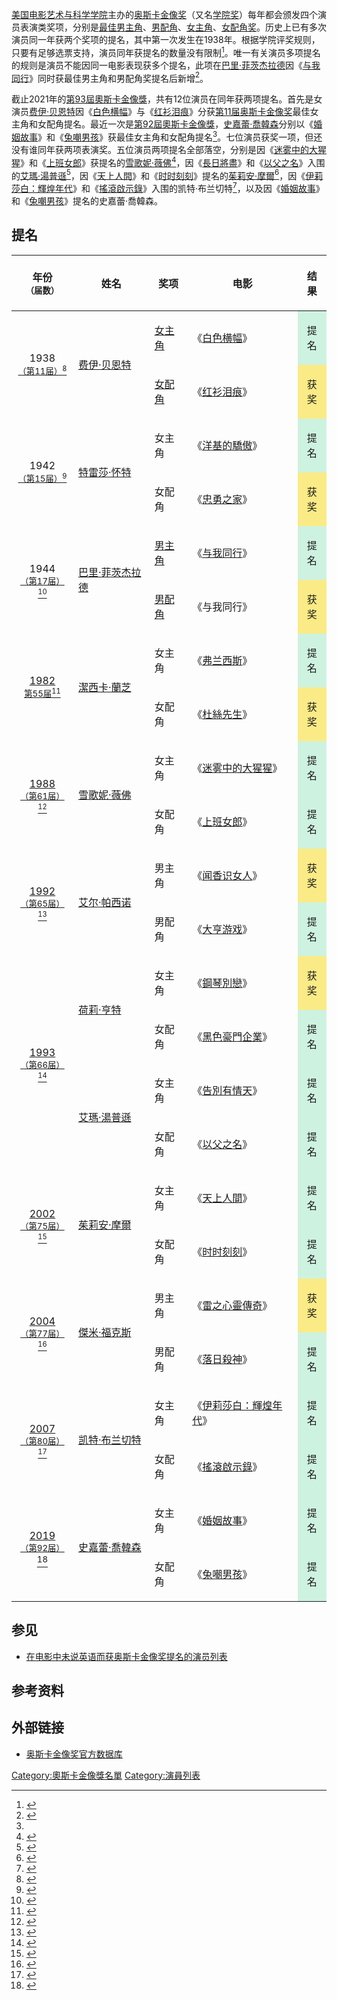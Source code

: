{{noteTA
| G1=Show
| G2=Movie
| 1=zh-hans:弗兰西斯;zh-tw:法蘭西絲;
| 2=zh-hans:迷雾中的大猩猩;zh-hant:迷霧森林十八年;
}}
{{double image|right|Fay_Bainter_in_Cry_Havoc_trailer.jpg|215|Cate_Blanchett_Cannes_2018_2_(cropped 2).jpg|158|费伊·贝恩特（左）和[[凯特·布兰切特|凯特·布兰切特]]（右）分别在[[第11届奥斯卡金像奖|第11]]和[[第80届奥斯卡金像奖|第80届奥斯卡金像奖]]角逐时同时提名最佳女主角和女配角奖}}

[[美国电影艺术与科学学院|美国电影艺术与科学学院]]主办的[[奥斯卡金像奖|奥斯卡金像奖]]（又名[[学院奖|学院奖]]）每年都会颁发四个演员表演类奖项，分别是[[奥斯卡最佳男主角奖|最佳男主角]]、[[奥斯卡最佳男配角奖|男配角]]、[[奥斯卡最佳女主角奖|女主角]]、[[奥斯卡最佳女配角奖|女配角奖]]。历史上已有多次演员同一年获两个奖项的提名，其中第一次发生在1938年。根据学院评奖规则，只要有足够选票支持，演员同年获提名的数量没有限制<ref name="Rule6">{{cite web | url = http://www.oscars.org/awards/academyawards/rules/rule06.html |title=Rule 6 – 81st Academy Awards Rules |publisher=Academy of Motion Picture Arts and Sciences |accessdate=2013-10-12 |archivedate=2012-10-08 |deadurl=yes |archiveurl=https://web.archive.org/web/20121008085715/http://www.oscars.org/awards/academyawards/rules/rule06.html }}</ref>。唯一有关演员多项提名的规则是演员不能因同一电影表现获多个提名，此项在[[巴里·菲茨杰拉德|巴里·菲茨杰拉德]]因《[[与我同行|与我同行]]》同时获最佳男主角和男配角奖提名后新增<ref name="ActorList">{{cite web |url=http://awardsdatabase.oscars.org/ampas_awards/help/statistics/actingtwoinone.html |title=Two in One Acting |publisher=Academy of Motion Picture Arts and Sciences |date=2008-03-08 |deadurl=yes |accessdate=2011-06-04 |archivedate=2011-06-04 |archiveurl=https://web.archive.org/web/20110604024305/http://awardsdatabase.oscars.org/ampas_awards/help/statistics/actingtwoinone.html }}</ref>。

截止2021年的[[第93屆奧斯卡金像獎|第93屆奧斯卡金像獎]]，共有12位演员在同年获两项提名。首先是女演员[[费伊·贝恩特|费伊·贝恩特]]因《[[白色横幅|白色横幅]]》与《[[红衫泪痕|红衫泪痕]]》分获[[第11届奥斯卡金像奖|第11届奥斯卡金像奖]]最佳女主角和女配角提名。最近一次是[[第92屆奧斯卡金像獎|第92屆奧斯卡金像獎]]，[[史嘉蕾·喬韓森|史嘉蕾·喬韓森]]分别以《[[婚姻故事|婚姻故事]]》和《[[兔嘲男孩|兔嘲男孩]]》获最佳女主角和女配角提名<ref name="ActorList" />。七位演员获奖一项，但还没有谁同年获两项表演奖。五位演员两项提名全部落空，分别是因《[[迷雾中的大猩猩|迷雾中的大猩猩]]》和《[[上班女郎|上班女郎]]》获提名的[[雪歌妮·薇佛|雪歌妮·薇佛]]<ref name="MoviefoneWeaverAwards">{{cite web |url=http://www.moviefone.com/celebrity/sigourney-weaver/1137055/awards |title=Sigourney Weaver - Awards |publisher=Moviefone |accessdate=2013-10-12 |archivedate=2012-02-23 |deadurl=no |archiveurl=https://web.archive.org/web/20120223115420/http://www.moviefone.com/celebrity/sigourney-weaver/1137055/awards }}</ref>，因《[[長日將盡|長日將盡]]》和《[[以父之名|以父之名]]》入围的[[艾瑪·湯普遜|艾瑪·湯普遜]]<ref name="MoviefoneThompsonAwards">{{cite web |url=http://www.moviefone.com/celebrity/emma-thompson/2158709/awards |title=Emma Thompson - Awards |deadurl=no |publisher=Moviefone |accessdate=2013-10-12 |archivedate=2013-03-09 |archiveurl=https://web.archive.org/web/20130309183248/http://www.moviefone.com/celebrity/emma-thompson/2158709/awards }}</ref>，因《[[天上人間_(2002年電影)|天上人間]]》和《[[时时刻刻|时时刻刻]]》提名的[[茱莉安·摩爾|茱莉安·摩爾]]<ref name="NYTMooreAwards">{{cite web |url=http://www.nytimes.com/movies/person/50325/Julianne-Moore/awards |title=Julianne Moore - Awards |publisher=''The New York Times'' |accessdate=2013-10-12 |archivedate=2013-01-17 |archiveurl=https://web.archive.org/web/20130117100658/http://movies.nytimes.com/person/50325/Julianne-Moore/awards |deadurl=no }}</ref>，因《[[伊莉莎白：輝煌年代|伊莉莎白：輝煌年代]]》和《[[搖滾啟示錄|搖滾啟示錄]]》入围的凯特·布兰切特<ref name="NYTBlanchettAwards">{{cite web |url=http://www.nytimes.com/movies/person/215038/Cate-Blanchett/awards |title=Cate Blanchett - Awards |publisher=''The New York Times'' |accessdate=2013-10-12 |archivedate=2013-01-26 |deadurl=no |archiveurl=https://web.archive.org/web/20130126133648/http://movies.nytimes.com/person/215038/Cate-Blanchett/awards }}</ref>，以及因《[[婚姻故事|婚姻故事]]》和《[[兔嘲男孩|兔嘲男孩]]》提名的史嘉蕾·喬韓森。

==提名==
{|class="wikitable" width="98%" style="background:#ffffff;"
|-
! 年份<br /><small>（届数）</small> !! 姓名 !! 奖项 !! 电影 !! 结果
|-
| align="center" rowspan="2" | 1938<br /><small>[[第11届奥斯卡金像奖|（第11届）]]<ref name="Oscars1939">{{cite news |url=http://www.oscars.org/awards/academyawards/legacy/ceremony/11th-winners.html |title=The 11th Academy Awards (1939) Nominees and Winners |accessdate=2013-10-12 |work=''Academy of Motion Picture Arts and Sciences'' |publisher=AMPAS |archiveurl=https://web.archive.org/web/20130117043216/http://www.oscars.org/awards/academyawards/legacy/ceremony/11th-winners.html |archivedate=2013-01-17 |deadurl=yes }}</ref></small>
| rowspan="2" | [[费伊·贝恩特|费伊·贝恩特]]
| [[奥斯卡最佳女主角奖|女主角]]
| 《[[白色横幅|白色横幅]]》
| align=center style="background:#CEF2E0"|提名
|-
| [[奥斯卡最佳女配角奖|女配角]]
| 《[[红衫泪痕|红衫泪痕]]》
| align=center style="background:#FAEB86"|获奖
|-
| align="center" rowspan="2" | 1942<br /><small>[[第15届奥斯卡金像奖|（第15届）]]<ref name="Oscars1943">{{cite news |url=http://www.oscars.org/awards/academyawards/legacy/ceremony/15th-winners.html |title=The 15th Academy Awards (1943) Nominees and Winners |accessdate=2013-10-12 |work=''Academy of Motion Picture Arts and Sciences'' |publisher=AMPAS |archiveurl=https://web.archive.org/web/20131012054739/http://www.oscars.org/awards/academyawards/legacy/ceremony/15th-winners.html |archivedate=2013-10-12 |deadurl=yes }}</ref></small>
|  rowspan="2" | [[特雷莎·怀特|特雷莎·怀特]]
| 女主角
| 《[[洋基的驕傲|洋基的驕傲]]》
| align=center style="background:#CEF2E0"|提名
|-
| 女配角
| 《[[忠勇之家|忠勇之家]]》
| align=center style="background:#FAEB86"|获奖
|-
| align="center" rowspan="2" | 1944<br /><small>[[第17届奥斯卡金像奖|（第17届）]]<ref name="Oscars1945">{{cite news |url=http://www.oscars.org/awards/academyawards/legacy/ceremony/17th-winners.html |title=The 17th Academy Awards (1945) Nominees and Winners |accessdate=2013-10-12 |work=''Academy of Motion Picture Arts and Sciences'' |publisher=AMPAS |archiveurl=https://web.archive.org/web/20130926092544/http://www.oscars.org/awards/academyawards/legacy/ceremony/17th-winners.html |archivedate=2013-09-26 |deadurl=yes }}</ref></small>
|  rowspan="2" | [[巴里·菲茨杰拉德|巴里·菲茨杰拉德]]
| [[奥斯卡最佳男主角奖|男主角]]
| 《[[与我同行|与我同行]]》
| align=center style="background:#CEF2E0"|提名
|-
| [[奥斯卡最佳男配角奖|男配角]]
| 《与我同行》
| align=center style="background:#FAEB86"|获奖
|-
| align="center" rowspan="2" | [[1982年电影|1982]]<br /><small>[[第55届奥斯卡金像奖|第55届]]<ref name="Oscars1983">{{cite news |url=http://www.oscars.org/awards/academyawards/legacy/ceremony/55th-winners.html |title=The 55th Academy Awards (1983) Nominees and Winners |accessdate=2013-10-12 |work=''Academy of Motion Picture Arts and Sciences'' |publisher=AMPAS |archiveurl=https://web.archive.org/web/20130925173725/http://www.oscars.org/awards/academyawards/legacy/ceremony/55th-winners.html |archivedate=2013-09-25 |deadurl=no }}</ref></small>
|  rowspan="2" | [[潔西卡·蘭芝|潔西卡·蘭芝]]
| 女主角
| 《[[弗兰西斯_(电影)|弗兰西斯]]》
| align=center style="background:#CEF2E0"|提名
|-
| 女配角
| 《[[杜絲先生|杜絲先生]]》
| align=center style="background:#FAEB86"|获奖
|-
| align="center" rowspan="2" | [[1988年电影|1988]]<br /><small>[[第61届奥斯卡金像奖|（第61届）]]<ref name="Oscars1989">{{cite news |url=http://www.oscars.org/awards/academyawards/legacy/ceremony/61st-winners.html |title=The 61st Academy Awards (1983) Nominees and Winners |accessdate=2013-10-12 |work=''Academy of Motion Picture Arts and Sciences'' |publisher=AMPAS |archiveurl=https://web.archive.org/web/20130116133521/http://www.oscars.org/awards/academyawards/legacy/ceremony/61st-winners.html |archivedate=2013-01-16 |deadurl=yes }}</ref></small>
|  rowspan="2" | [[雪歌妮·薇佛|雪歌妮·薇佛]]
| 女主角
| 《[[迷雾中的大猩猩|迷雾中的大猩猩]]》
| align=center style="background:#CEF2E0"|提名
|-
| 女配角
| 《[[上班女郎|上班女郎]]》
| align=center style="background:#CEF2E0"|提名
|-
| align="center" rowspan="2" | [[1992年电影|1992]]<br /><small>[[第65届奥斯卡金像奖|（第65届）]]<ref name="Oscars1993">{{cite news |url=http://www.oscars.org/awards/academyawards/legacy/ceremony/65th-winners.html |title=The 65th Academy Awards (1993) Nominees and Winners |accessdate=2013-10-12 |work=''Academy of Motion Picture Arts and Sciences'' |publisher=AMPAS |archiveurl=https://web.archive.org/web/20130921102315/http://www.oscars.org/awards/academyawards/legacy/ceremony/65th-winners.html |archivedate=2013-09-21 |deadurl=no }}</ref></small>
|  rowspan="2" | [[艾尔·帕西诺|艾尔·帕西诺]]
| 男主角
| 《[[女人香_(1992年電影)|闻香识女人]]》
| align=center style="background:#FAEB86"|获奖
|-
| 男配角
| 《[[大亨游戏|大亨游戏]]》
| align=center style="background:#CEF2E0"|提名
|-
| align="center" rowspan="4" | [[1993年电影|1993]]<br /><small>[[第66届奥斯卡金像奖|（第66届）]]<ref name="Oscars1994">{{cite news |url=http://www.oscars.org/awards/academyawards/legacy/ceremony/66th-winners.html |title=The 66th Academy Awards (1994) Nominees and Winners |accessdate=2013-10-12 |work=''Academy of Motion Picture Arts and Sciences'' |publisher=AMPAS |archiveurl=https://web.archive.org/web/20120929190325/http://www.oscars.org/awards/academyawards/legacy/ceremony/66th-winners.html |archivedate=2012-09-29 |deadurl=no }}</ref></small>
|  rowspan="2" | [[荷莉·亨特|荷莉·亨特]]
| 女主角
| 《[[鋼琴別戀|鋼琴別戀]]》
| align=center style="background:#FAEB86"|获奖
|-
| 女配角
| 《[[黑色豪門企業|黑色豪門企業]]》
| align=center style="background:#CEF2E0"|提名
|-
|  rowspan="2" | [[艾瑪·湯普遜|艾瑪·湯普遜]]
| 女主角
| 《[[告別有情天|告別有情天]]》
| align=center style="background:#CEF2E0"|提名
|-
| 女配角
| 《[[以父之名|以父之名]]》
| align=center style="background:#CEF2E0"|提名
|-
| align="center" rowspan="2" | [[2002年电影|2002]]<br /><small>[[第75届奥斯卡金像奖|（第75届）]]<ref name="Oscars2003">{{cite news |url=http://www.oscars.org/awards/academyawards/legacy/ceremony/75th-winners.html |title=The 75th Academy Awards (2003) Nominees and Winners |accessdate=2013-10-13 |work=''Academy of Motion Picture Arts and Sciences'' |publisher=AMPAS |archiveurl=https://web.archive.org/web/20130921162553/http://www.oscars.org/awards/academyawards/legacy/ceremony/75th-winners.html |archivedate=2013-09-21 |deadurl=no }}</ref></small>
|  rowspan="2" | [[茱莉安·摩爾|茱莉安·摩爾]]
| 女主角
| 《[[天上人間_(2002年電影)|天上人間]]》
| align=center style="background:#CEF2E0"|提名
|-
| 女配角
| 《[[时时刻刻|时时刻刻]]》
| align=center style="background:#CEF2E0"|提名
|-
| align="center" rowspan="2" | [[2004年电影|2004]]<br /><small>[[第77届奥斯卡金像奖|（第77届）]]<ref name="Oscars2005">{{cite news |url=http://www.oscars.org/awards/academyawards/legacy/ceremony/77th-winners.html |title=The 77th Academy Awards (2005) Nominees and Winners |accessdate=2013-10-13 |work=''Academy of Motion Picture Arts and Sciences'' |publisher=AMPAS |archiveurl=https://web.archive.org/web/20130921103254/http://www.oscars.org/awards/academyawards/legacy/ceremony/77th-winners.html |archivedate=2013-09-21 |deadurl=yes }}</ref></small>
|  rowspan="2" | [[傑米·福克斯|傑米·福克斯]]
| 男主角
| 《[[雷之心靈傳奇|雷之心靈傳奇]]》
| align=center style="background:#FAEB86"|获奖
|-
| 男配角
| 《[[落日殺神|落日殺神]]》
| align=center style="background:#CEF2E0"|提名
|-
| align="center" rowspan="2" | [[2007年电影|2007]]<br /><small>[[第80屆奧斯卡金像獎|（第80届）]]<ref name="Oscars2008">{{cite news |url=http://www.oscars.org/awards/academyawards/legacy/ceremony/80th-winners.html |title=The 80th Academy Awards (2008) Nominees and Winners |accessdate=2013-10-13 |work=''Academy of Motion Picture Arts and Sciences'' |publisher=AMPAS |archiveurl=https://web.archive.org/web/20130921054442/http://www.oscars.org/awards/academyawards/legacy/ceremony/80th-winners.html |archivedate=2013-09-21 |deadurl=yes }}</ref></small>
|  rowspan="2" | [[凯特·布兰切特|凯特·布兰切特]]
| 女主角
| 《[[伊莉莎白：輝煌年代|伊莉莎白：輝煌年代]]》
| align=center style="background:#CEF2E0"|提名
|-
| 女配角
| 《[[搖滾啟示錄|搖滾啟示錄]]》
| align=center style="background:#CEF2E0"|提名
|-
| align="center"  rowspan="2" |[[2019年電影|2019]]<br /><small>[[第92屆奧斯卡金像獎|（第92届）]]</small><ref name="Oscars2019">{{cite news |url=https://www.oscars.org/oscars/ceremonies/2020 |title=The 92nd Academy Awards (2019) Nominees and Winners |accessdate=2020-01-15 |work=''Academy of Motion Picture Arts and Sciences'' |publisher=AMPAS |archive-date=2020-01-13 |archive-url=https://web.archive.org/web/20200113135744/https://www.oscars.org/oscars/ceremonies/2020 |dead-url=no }}</ref></small>
| rowspan="2" | [[史嘉蕾·喬韓森|史嘉蕾·喬韓森]]
| 女主角
|《[[婚姻故事|婚姻故事]]》
| align=center style="background:#CEF2E0"|提名
|-
| 女配角
|《[[兔嘲男孩|兔嘲男孩]]》
| align=center style="background:#CEF2E0"|提名
|}

== 参见 ==
* [[在电影中未说英语而获奥斯卡金像奖提名的演员列表|在电影中未说英语而获奥斯卡金像奖提名的演员列表]]

== 参考资料 ==
{{reflist|colwidth=30em}}

== 外部链接 ==
*[https://web.archive.org/web/20090208011732/http://awardsdatabase.oscars.org/ampas_awards/BasicSearchInput.jsp 奥斯卡金像奖官方数据库]

{{Academy Awards}}
{{奥斯卡金像奖列表}}
{{Portal bar|电影|奥斯卡金像奖}}
{{DEFAULTSORT:List Of Actors Nominated For Two Academy Awards In The Same Year}}
[[Category:奧斯卡金像獎名單|Category:奧斯卡金像獎名單]]
[[Category:演員列表|Category:演員列表]]
{{Featured list}}
